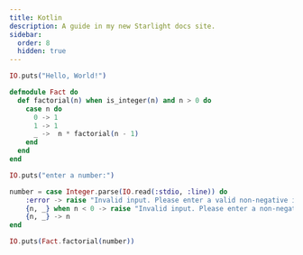 ```yaml
---
title: Kotlin
description: A guide in my new Starlight docs site.
sidebar:
  order: 8
  hidden: true
---
```



<div class="not-content">
  <YouTube id="https://www.youtube.com/watch?v=xT8oP0wy-A0&t=12s" />
</div>

```elixir
IO.puts("Hello, World!")
```

```elixir
defmodule Fact do
  def factorial(n) when is_integer(n) and n > 0 do
    case n do
      0 -> 1
      1 -> 1
      _ ->  n * factorial(n - 1)
    end
  end
end

IO.puts("enter a number:")

number = case Integer.parse(IO.read(:stdio, :line)) do
    :error -> raise "Invalid input. Please enter a valid non-negative integer."
    {n, _} when n < 0 -> raise "Invalid input. Please enter a non-negative integer."
    {n, _} -> n
end

IO.puts(Fact.factorial(number))
```
